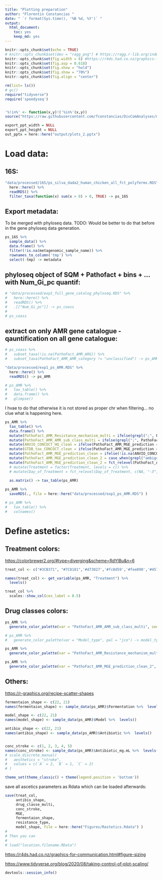 ```yaml
---
title: "Plotting preparation"
author: "Florentin Constancias "
date: " `r format(Sys.time(), '%B %d, %Y')` "
output: 
  html_document: 
    toc: yes
    keep_md: yes
---
```


```r
knitr::opts_chunk$set(echo = TRUE)
# knitr::opts_chunk$set(dev = "ragg_png") # https://ragg.r-lib.org/index.html
knitr::opts_chunk$set(fig.width = 6) #https://r4ds.had.co.nz/graphics-for-communication.html#figure-sizing
knitr::opts_chunk$set(fig.asp = 0.618)
knitr::opts_chunk$set(fig.show = "hold")
knitr::opts_chunk$set(fig.show = "70%")
knitr::opts_chunk$set(fig.align = "center")
```

```r

rm(list= ls())
# gc()
require("tidyverse")
require('speedyseq')


'%!in%' <- function(x,y)!('%in%'(x,y))
source("https://raw.githubusercontent.com/fconstancias/DivComAnalyses/master/R/phyloseq_varia.R")  # source the functions from github.

```


```r
export_ppt_width = NULL
export_ppt_height = NULL
out_pptx = here::here("output/plots_2.pptx")
```

# Load data:

## 16S:

```r
"data/processed/16S/ps_silva_dada2_human_chicken_all_fct_polyferms.RDS" %>% 
  here::here() %>% 
  readRDS() %>% 
  filter_taxa(function(x) sum(x > 0) > 0, TRUE) -> ps_16S
```

## Export metadata:

To be merged with phyloseq data. TODO: Would be better to do that before in the gene phyloseq data generation.

```r
ps_16S %>% 
  sample_data() %>% 
  data.frame() %>% 
  filter(!is.na(metagenomic_sample_name)) %>% 
  rownames_to_column('tmp') %>% 
  select(-tmp) -> metadata
```

## phyloseq object of SQM + Pathofact + bins + ... with Num_Gi_pc quantif:

```r
# "data/processed/exp1_full_gene_catalog_phyloseq.RDS" %>% 
#   here::here() %>% 
#   readRDS() %>% 
#   .[["Num_Gi_pc"]] -> ps_coass
# 
# ps_coass
```

## extract on only AMR gene catalogue - qauntification on all gene catalogue:

```r
# ps_coass %>% 
#   subset_taxa(!is.na(PathoFact_AMR_ARG)) %>% 
#   subset_taxa(PathoFact_AMR_AMR_category != "unclassified") -> ps_AMR
```

```r
"data/processed/exp1_ps_AMR.RDS" %>% 
  here::here() %>% 
  readRDS() -> ps_AMR
```

```r
# ps_AMR %>% 
#   tax_table() %>% 
#   data.frame() %>% 
#   glimpse()
```

I hvae to do that otherwise it is not stored as proper chr when filtering... no clue what is happening here.


```r
ps_AMR %>%
  tax_table() %>%
  data.frame() %>%
  mutate(PathoFact_AMR_Resistance_mechanism_multi = ifelse(grepl(";", PathoFact_AMR_Resistance_mechanism), "multi-mech", PathoFact_AMR_Resistance_mechanism)) %>%
  mutate(PathoFact_AMR_AMR_sub_class_multi = ifelse(grepl(";", PathoFact_AMR_AMR_sub_class), "multidrug", PathoFact_AMR_AMR_sub_class)) %>%
  mutate(ANVIO_CONCOCT_HQ_clean = ifelse(PathoFact_AMR_MGE_prediction == "plasmid", NA, ANVIO_CONCOCT_HQ)) %>%
  mutate(GTDB_tax_CONCOCT_clean = ifelse(PathoFact_AMR_MGE_prediction == "plasmid", NA, GTDB_tax_CONCOCT)) %>%
  mutate(PathoFact_AMR_MGE_prediction_clean = ifelse(!is.na(ANVIO_CONCOCT_HQ), "MAG", PathoFact_AMR_MGE_prediction)) %>%
  mutate(PathoFact_AMR_MGE_prediction_clean_2 = case_when(grepl("ambiguous", PathoFact_AMR_MGE_prediction_clean) ~ "ambiguous", TRUE ~ PathoFact_AMR_MGE_prediction_clean)) %>%
  mutate(PathoFact_AMR_MGE_prediction_clean_2 = fct_relevel(PathoFact_AMR_MGE_prediction_clean_2, c("MAG", "chromosome", "plasmid", "phage", "ambiguous", "unclassified"))) %>%
  # mutate(Treatment = factor(Treatment, levels = c)) %>%
  # mutate(Day_of_Treatment = fct_relevel(Day_of_Treatment, c(NA, "-3", "-1", "1" , "3", "4", "5","7", "30", "47", "48")))  %>% 
  
  as.matrix() -> tax_table(ps_AMR)

ps_AMR %>% 
  saveRDS(., file = here::here("data/processed/exp1_ps_AMR.RDS") )
```



```r
# ps_AMR %>% 
#   tax_table() %>% 
#   colnames()
```

# Define astetics:

## Treatment colors:

<https://colorbrewer2.org/#type=diverging&scheme=RdYlBu&n=6>
```r
treat_col <- c("#3CB371", "#7C8181",'#d73027','#fc8d59','#fee090','#4575b4','#91bfdb', '#e0f3f8')

names(treat_col) <- get_variable(ps_AMR, "Treatment") %>%  
  levels()

treat_col %>% 
  scales::show_col(cex_label = 0.5)
```

## Drug classes colors:

```r
ps_AMR %>% 
  generate_color_palette(var = "PathoFact_AMR_AMR_sub_class_multi", seed = 280386) -> drug_classe_multi
```


```r
# ps_AMR %>% 
#   generate_color_palette(var = "Model_type", pal = "jco") -> model_type

```

```r
ps_AMR %>% 
  generate_color_palette(var = "PathoFact_AMR_Resistance_mechanism_multi",  pal = "npg") -> resistance_type
```

```r
ps_AMR %>% 
  generate_color_palette(var = "PathoFact_AMR_MGE_prediction_clean_2", seed = 72) -> MGE
```

## Others:

<https://r-graphics.org/recipe-scatter-shapes>
```r
fermentaion_shape <- c(22, 21)
names(fermentaion_shape) <- sample_data(ps_AMR)$Fermentation %>%  levels()

model_shape <- c(22, 21)
names(model_shape) <- sample_data(ps_AMR)$Model %>%  levels()

antibio_shape <- c(22, 21)
names(antibio_shape) <- sample_data(ps_AMR)$Antibiotic %>%  levels()


conc_stroke <- c(1, 2, 3, 4, 5)
names(conc_stroke) <- sample_data(ps_AMR)$Antibiotic_mg.mL %>%  levels()
# scale_discrete_manual(
#   aesthetics = "stroke",
#   values = c(`A` = 2, `B` = 1, `C` = 2)
# )

theme_set(theme_classic() + theme(legend.position = 'bottom'))
```

save all ascetics parameters as Rdata which can be loaded afterwards:

```r
save(treat_col, 
     antibio_shape,
     drug_classe_multi,
     conc_stroke,
     MGE,
     fermentaion_shape,
     resistance_type,
     model_shape, file = here::here("Figures/Rastetics.Rdata") )
# 
# Then you can
# 
# load("location.filename.RData") 

```

<https://r4ds.had.co.nz/graphics-for-communication.html#figure-sizing>

<https://www.tidyverse.org/blog/2020/08/taking-control-of-plot-scaling/>



```r
devtools::session_info()
```

